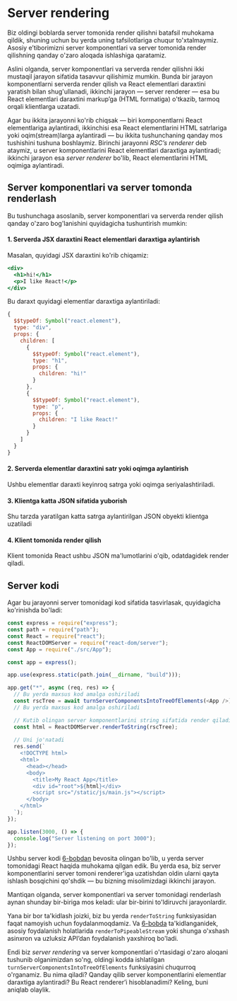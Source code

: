 # Server rendering

Biz oldingi boblarda server tomonida render qilishni batafsil muhokama qildik, shuning uchun bu yerda uning tafsilotlariga chuqur to'xtalmaymiz. Asosiy e’tiborimizni server komponentlari va server tomonida render qilishning qanday o'zaro aloqada ishlashiga qaratamiz.

Aslini olganda, server komponentlari va serverda render qilishni ikki mustaqil jarayon sifatida tasavvur qilishimiz mumkin. Bunda bir jarayon komponentlarni serverda render qilish va React elementlari daraxtini yaratish bilan shug'ullanadi, ikkinchi jarayon — server renderer — esa bu React elementlari daraxtini markup’ga (HTML formatiga) o'tkazib, tarmoq orqali klientlarga uzatadi.

Agar bu ikkita jarayonni ko'rib chiqsak — biri komponentlarni React elementlariga aylantiradi, ikkinchisi esa React elementlarini HTML satrlariga yoki oqim(stream)larga aylantiradi — bu ikkita tushunchaning qanday mos tushishini tushuna boshlaymiz. Birinchi jarayonni *RSC’s renderer* deb ataymiz, u server komponentlarini React elementlari daraxtiga aylantiradi; ikkinchi jarayon esa *server renderer* bo'lib, React elementlarini HTML oqimiga aylantiradi.

## Server komponentlari va server tomonda renderlash

Bu tushunchaga asoslanib, server komponentlari va serverda render qilish qanday o'zaro bog'lanishini quyidagicha tushuntirish mumkin:

#### 1. Serverda JSX daraxtini React elementlari daraxtiga aylantirish

Masalan, quyidagi JSX daraxtini ko'rib chiqamiz:
``` jsx copy
<div>
  <h1>hi!</h1>
  <p>I like React!</p>
</div>
```

Bu daraxt quyidagi elementlar daraxtiga aylantiriladi:
``` js copy
{
  $$typeOf: Symbol("react.element"),
  type: "div",
  props: {
    children: [
      {
        $$typeOf: Symbol("react.element"),
        type: "h1",
        props: {
          children: "hi!"
        }
      },
      {
        $$typeOf: Symbol("react.element"),
        type: "p",
        props: {
          children: "I like React!"
        }
      }
    ]
  }
}
```
#### 2. Serverda elementlar daraxtini satr yoki oqimga aylantirish

Ushbu elementlar daraxti keyinroq satrga yoki oqimga seriyalashtiriladi.

#### 3. Klientga katta JSON sifatida yuborish

Shu tarzda yaratilgan katta satrga aylantirilgan JSON obyekti klientga uzatiladi

#### 4. Klient tomonida render qilish

Klient tomonida React ushbu JSON ma'lumotlarini o'qib, odatdagidek render qiladi.

## Server kodi

Agar bu jarayonni server tomonidagi kod sifatida tasvirlasak, quyidagicha ko'rinishda bo'ladi:
``` js copy filename="server.js"
const express = require("express");
const path = require("path");
const React = require("react");
const ReactDOMServer = require("react-dom/server");
const App = require("./src/App");

const app = express();

app.use(express.static(path.join(__dirname, "build")));

app.get("*", async (req, res) => {
  // Bu yerda maxsus kod amalga oshiriladi
  const rscTree = await turnServerComponentsIntoTreeOfElements(<App />);
  // Bu yerda maxsus kod amalga oshiriladi

  // Kutib olingan server komponentlarini string sifatida render qiladi
  const html = ReactDOMServer.renderToString(rscTree);
  
  // Uni jo'natadi
  res.send(`
    <!DOCTYPE html>
    <html>
      <head></head>
      <body>
        <title>My React App</title>
        <div id="root">${html}</div>
        <script src="/static/js/main.js"></script>
      </body>
    </html>
  `);
});

app.listen(3000, () => {
  console.log("Server listening on port 3000");
});
```

Ushbu server kodi [6-bobdan](/docs/react/server-side-react) bevosita olingan bo'lib, u yerda server tomonidagi React haqida muhokama qilgan edik. Bu yerda esa, biz server komponentlarini server tomoni renderer'iga uzatishdan oldin ularni qayta ishlash bosqichini qo'shdik — bu bizning misolimizdagi ikkinchi jarayon.

Mantiqan olganda, server komponentlari va server tomonidagi renderlash aynan shunday bir-biriga mos keladi: ular bir-birini to'ldiruvchi jarayonlardir.

Yana bir bor ta'kidlash joizki, biz bu yerda `renderToString` funksiyasidan faqat namoyish uchun foydalanmoqdamiz. Va [6-bobda](/docs/react/server-side-react) ta'kidlanganidek, asosiy foydalanish holatlarida `renderToPipeableStream` yoki shunga o'xshash asinxron va uzluksiz API’dan foydalanish yaxshiroq bo'ladi.

Endi biz *server rendering* va server komponentlari o'rtasidagi o'zaro aloqani tushunib olganimizdan so'ng, oldingi kodda ishlatilgan `turnServerComponentsIntoTreeOfElements` funksiyasini chuqurroq o'rganamiz. Bu nima qiladi? Qanday qilib server komponentlarini elementlar daraxtiga aylantiradi? Bu React renderer’i hisoblanadimi? Keling, buni aniqlab olaylik.
